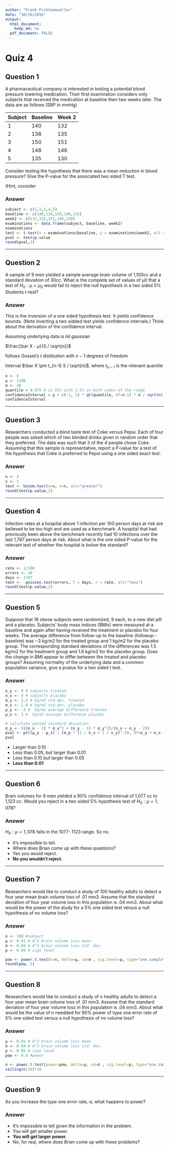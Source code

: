 ```yaml
---
author: "Frank Fichtenmueller"
date: "30/10/2016"
output:
  html_document:
    keep_md: no
  pdf_document: FALSE
---
```


# Quiz 4
## Question 1

A pharmaceutical company is interested in testing a potential blood pressure lowering medication. Their first examination considers only subjects that received the medication at baseline then two weeks later. The data are as follows (SBP in mmHg)

|Subject|  Baseline|	Week 2|
|---|---|---|
|1|	140|	132|
|2|	138|	135|
|3|	150|	151|
|4|	148|	146|
|5|	135|	130|

Consider testing the hypothesis that there was a mean reduction in blood pressure? Give the P-value for the associated two sided T test.

(Hint, consider

### Answer

```r
subject <- c(1,2,3,4,5)
baseline <- c(140,138,150,148,135)
week2 <- c(132,135,151,146,130)
examinations <- data.frame(subject, baseline, week2)
examinations
test <- t.test(x = examinations$baseline, y = examinations$week2, alt = "two.sided", paired = TRUE)
pval <- test$p.value
round(pval,3)
```

---

## Question 2

A sample of 9 men yielded a sample average brain volume of 1,100cc and a standard deviation of 30cc. What is the complete set of values of μ0 that a test of $H_0:μ=μ_0$ would fail to reject the null hypothesis in a two sided 5% Students t-test?

### Answer

This is the inversion of a one sided hypothesis test. It yields confidence bounds. (Note inverting a two sidded test yields confidence intervals.) Think about the derivation of the confidence interval.

Assuming underlying data is iid gaussian

$\frac{\bar X - μ}{S / \sqrt{n}}$

follows Gosset's $t$ distibution with $n-1$ degrees of freedom

Interval $\bar X \pm t_{n-1} S / \sqrt{n}$, where $t_{n-1}$ is the relevant quantile

```r
n <- 9
μ <- 1100
σ <- 30
quantile = 0.975 # is 95% with 2.5% on both sides of the range
confidenceInterval = μ + c(-1, 1) * qt(quantile, df=n-1) * σ / sqrt(n) 
confidenceInterval
```



---

## Question 3

Researchers conducted a blind taste test of Coke versus Pepsi. Each of four people was asked which of two blinded drinks given in random order that they preferred. The data was such that 3 of the 4 people chose Coke. Assuming that this sample is representative, report a P-value for a test of the hypothesis that Coke is preferred to Pepsi using a one sided exact test.

### Answer

```r
n <- 4
x <- 3
test <- binom.test(x=x, n=n, alt="greater")
round(test$p.value,2)
```

---

## Question 4

Infection rates at a hospital above 1 infection per 100 person days at risk are believed to be too high and are used as a benchmark. A hospital that had previously been above the benchmark recently had 10 infections over the last 1,787 person days at risk. About what is the one sided P-value for the relevant test of whether the hospital is *below* the standard?

### Answer



```r
rate <- 1/100
errors <- 10
days <- 1787
test <-  poisson.test(errors, T = days, r = rate, alt="less")
round(test$p.value,2)
```

---

## Question 5
Suppose that 18 obese subjects were randomized, 9 each, to a new diet pill and a placebo. Subjects’ body mass indices (BMIs) were measured at a baseline and again after having received the treatment or placebo for four weeks. The average difference from follow-up to the baseline (followup - baseline) was −3 kg/m2 for the treated group and 1 kg/m2 for the placebo group. The corresponding standard deviations of the differences was 1.5 kg/m2 for the treatment group and 1.8 kg/m2 for the placebo group. Does the change in BMI appear to differ between the treated and placebo groups? Assuming normality of the underlying data and a common population variance, give a pvalue for a two sided t test.

### Answer



```r

n_y <- 9 # subjects treated
n_x <- 9 # subjects placebo
σ_y <- 1.5 # kg/m2 std.dev. treated 
σ_x <- 1.8 # kg/m2 std.dev. placebo 
μ_y <- -3 #  kg/m2 average difference treated
μ_x <- 1 #  kg/m2 average difference placebo

# calculate pooled standard deviation
σ_p <- (((n_x - 1) * σ_x^2 + (n_y - 1) * σ_y^2)/(n_x + n_y - 2))
pval <- pt((μ_y - μ_x) / (σ_p * (1 / n_x + 1 / n_y)^.5), df=n_y + n_x -2)
pval
```

* Larger than 0.10
* Less than 0.05, but larger than 0.01
* Less than 0.10 but larger than 0.05
* **Less than 0.01**

---

## Question 6

Brain volumes for 9 men yielded a 90% confidence interval of 1,077 cc to 1,123 cc. Would you reject in a two sided 5% hypothesis test of $H_0:μ=1,078$?

### Answer

$H_0:μ=1,078$ falls in the 1077- 1123 range. So no.

* It's impossible to tell.
* Where does Brian come up with these questions?
* Yes you would reject.
* **No you wouldn't reject.**

---

## Question 7

Researchers would like to conduct a study of 100 healthy adults to detect a four year mean brain volume loss of .01 mm3. Assume that the standard deviation of four year volume loss in this population is .04 mm3. About what would be the power of the study for a 5% one sided test versus a null hypothesis of no volume loss?


### Answer



```r
n <- 100 #subject
μ <- 0.01 # m^3 brain volume loss mean
σ <- 0.04 # m^3 brain volume loss std. dev.
p <- 0.05 # sign level

pow <- power.t.test(n=n, delta=μ, sd=σ , sig.level=p, type="one.sample", alt="one.sided")$power
round(pow, 2)
```

---

## Question 8

Researchers would like to conduct a study of n healthy adults to detect a four year mean brain volume loss of .01 mm3. Assume that the standard deviation of four year volume loss in this population is .04 mm3. About what would be the value of n needded for 90% power of type one error rate of 5% one sided test versus a null hypothesis of no volume loss?

### Answer

```r
μ <- 0.01 # m^3 brain volume loss mean
σ <- 0.04 # m^3 brain volume loss std. dev.
p <- 0.05 # sign level
pow <- 0.9 #power

n <- power.t.test(power=pow, delta=μ, sd=σ , sig.level=p, type="one.sample", alt="one.sided")$n
ceiling(n/10)*10
```

---

## Question 9

As you increase the type one error rate, α, what happens to power?

### Answer

* It's impossible to tell given the information in the problem.
* You will get smaller power.
* **You will get larger power.**
* No, for real, where does Brian come up with these problems?
